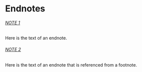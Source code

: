 # Endnotes {-}

###### [NOTE 1](#en.01.backlink) {- #en.01}

Here is the text of an endnote.

###### [NOTE 2](#en.02.backlink) {- #en.02}

Here is the text of an endnote that is referenced from a footnote.
